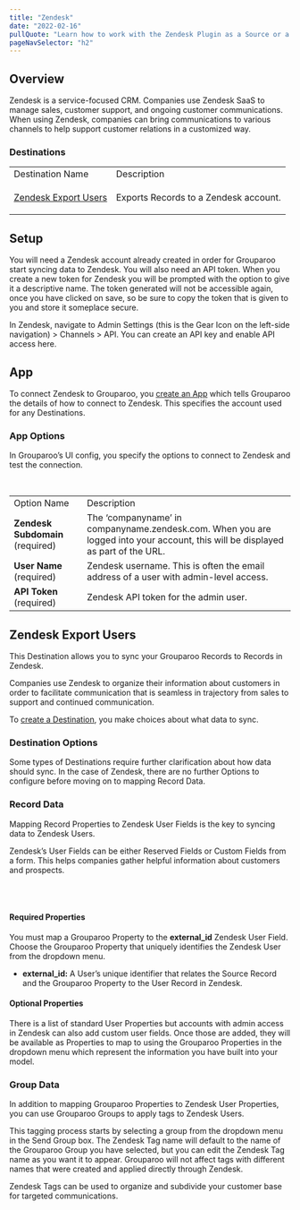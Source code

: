 ```yaml
---
title: "Zendesk"
date: "2022-02-16"
pullQuote: "Learn how to work with the Zendesk Plugin as a Source or a Destination."
pageNavSelector: "h2"
---
```


<PluginDocsLinks plugin="Zendesk" />

## Overview

Zendesk is a service-focused CRM. Companies use Zendesk SaaS to manage sales, customer support, and ongoing customer communications. When using Zendesk, companies can bring communications to various channels to help support customer relations in a customized way.

### Destinations

<table className='docTable'>
    <tablebody>
  <tr>
   <td>Destination Name
   </td>
   <td>Description
   </td>
  </tr>
  <tr>
   <td>

<a href="#zendesk-export-users">Zendesk Export Users</a>
   </td>
   <td>Exports Records to a Zendesk account.
   </td>
  </tr>
  </tablebody>
</table>

## Setup

You will need a Zendesk account already created in order for Grouparoo start syncing data to Zendesk. You will also need an API token. When you create a new token for Zendesk you will be prompted with the option to give it a descriptive name. The token generated will not be accessible again, once you have clicked on save, so be sure to copy the token that is given to you and store it someplace secure.

In Zendesk, navigate to Admin Settings (this is the Gear Icon on the left-side navigation) > Channels > API. You can create an API key and enable API access here.

## App

To connect Zendesk to Grouparoo, you [create an App](https://www.grouparoo.com/docs/config/apps) which tells Grouparoo the details of how to connect to Zendesk. This specifies the account used for any Destinations.

### App Options

In Grouparoo’s UI config, you specify the options to connect to Zendesk and test the connection.

<ImageInBrowserFrame
  src="/images/docs/integrations/zendesk/app/options.png"
  alt="Zendesk App Options"
  width={750}
  height={359}
/>
<br />

<table className="docTable">
  <tablebody>
    <tr>
      <td>Option Name</td>
      <td>Description</td>
    </tr>
    <tr>
      <td>
        <strong>Zendesk Subdomain</strong> (required)
      </td>
      <td>
        The ‘companyname’ in companyname.zendesk.com. When you are logged into
        your account, this will be displayed as part of the URL.
      </td>
    </tr>
    <tr>
      <td>
        <strong>User Name</strong> (required)
      </td>
      <td>
        Zendesk username. This is often the email address of a user with
        admin-level access.
      </td>
    </tr>
    <tr>
      <td>
        <strong>API Token </strong>(required)
      </td>
      <td>Zendesk API token for the admin user.</td>
    </tr>
  </tablebody>
</table>

## Zendesk Export Users

This Destination allows you to sync your Grouparoo Records to Records in Zendesk.

Companies use Zendesk to organize their information about customers in order to facilitate communication that is seamless in trajectory from sales to support and continued communication.

To [create a Destination](https://www.grouparoo.com/docs/config/destinations), you make choices about what data to sync.

<DestinationSyncModes appName="Zendesk" recordsName="Users" />

### Destination Options

Some types of Destinations require further clarification about how data should sync. In the case of Zendesk, there are no further Options to configure before moving on to mapping Record Data.

### Record Data

Mapping Record Properties to Zendesk User Fields is the key to syncing data to Zendesk Users.

Zendesk’s User Fields can be either Reserved Fields or Custom Fields from a form. This helps companies gather helpful information about customers and prospects.

<ImageInBrowserFrame
  src="/images/docs/integrations/zendesk/export-users/properties.png"
  alt="Zendesk Export Users Properties"
  width={750}
  height={670}
/>
<br />
<br />

#### Required Properties

You must map a Grouparoo Property to the **external_id** Zendesk User Field. Choose the Grouparoo Property that uniquely identifies the Zendesk User from the dropdown menu.

- **external_id:** A User’s unique identifier that relates the Source Record and the Grouparoo Property to the User Record in Zendesk.

#### Optional Properties

There is a list of standard User Properties but accounts with admin access in Zendesk can also add custom user fields. Once those are added, they will be available as Properties to map to using the Grouparoo Properties in the dropdown menu which represent the information you have built into your model.

### Group Data

In addition to mapping Grouparoo Properties to Zendesk User Properties, you can use Grouparoo Groups to apply tags to Zendesk Users.

This tagging process starts by selecting a group from the dropdown menu in the Send Group box. The Zendesk Tag name will default to the name of the Grouparoo Group you have selected, but you can edit the Zendesk Tag name as you want it to appear. Grouparoo will not affect tags with different names that were created and applied directly through Zendesk.

Zendesk Tags can be used to organize and subdivide your customer base for targeted communications.

<ImageInBrowserFrame
  src="/images/docs/integrations/zendesk/export-users/groups.png"
  alt="Zendesk Export Users Groups"
  width={750}
  height={199}
/>
<br />

<PluginDocsIntegrationNotes plugin="Zendesk" />
